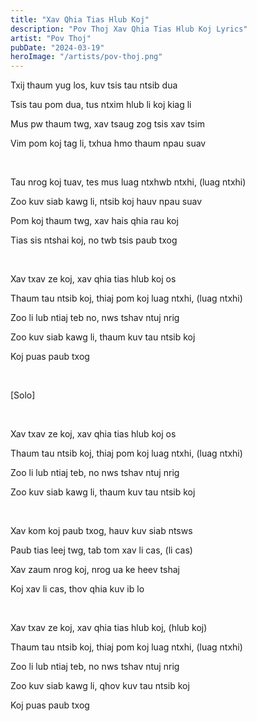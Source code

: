 ```yaml
---
title: "Xav Qhia Tias Hlub Koj"
description: "Pov Thoj Xav Qhia Tias Hlub Koj Lyrics"
artist: "Pov Thoj"
pubDate: "2024-03-19"
heroImage: "/artists/pov-thoj.png"
---
```


Txij thaum yug los, kuv tsis tau ntsib dua

Tsis tau pom dua, tus ntxim hlub li koj kiag li

Mus pw thaum twg, xav tsaug zog tsis xav tsim

Vim pom koj tag li, txhua hmo thaum npau suav

<br />

Tau nrog koj tuav, tes mus luag ntxhwb ntxhi, (luag ntxhi)

Zoo kuv siab kawg li, ntsib koj hauv npau suav

Pom koj thaum twg, xav hais qhia rau koj

Tias sis ntshai koj, no twb tsis paub txog

<br />

Xav txav ze koj, xav qhia tias hlub koj os

Thaum tau ntsib koj, thiaj pom koj luag ntxhi, (luag ntxhi)

Zoo li lub ntiaj teb no, nws tshav ntuj nrig

Zoo kuv siab kawg li, thaum kuv tau ntsib koj

Koj puas paub txog

<br />

[Solo]

<br />

Xav txav ze koj, xav qhia tias hlub koj os

Thaum tau ntsib koj, thiaj pom koj luag ntxhi, (luag ntxhi)

Zoo li lub ntiaj teb, no nws tshav ntuj nrig

Zoo kuv siab kawg li, thaum kuv tau ntsib koj

<br />

Xav kom koj paub txog, hauv kuv siab ntsws

Paub tias leej twg, tab tom xav li cas, (li cas)

Xav zaum nrog koj, nrog ua ke heev tshaj

Koj xav li cas, thov qhia kuv ib lo

<br />

Xav txav ze koj, xav qhia tias hlub koj, (hlub koj)

Thaum tau ntsib koj, thiaj pom koj luag ntxhi, (luag ntxhi)

Zoo li lub ntiaj teb, no nws tshav ntuj nrig

Zoo kuv siab kawg li, qhov kuv tau ntsib koj

Koj puas paub txog
